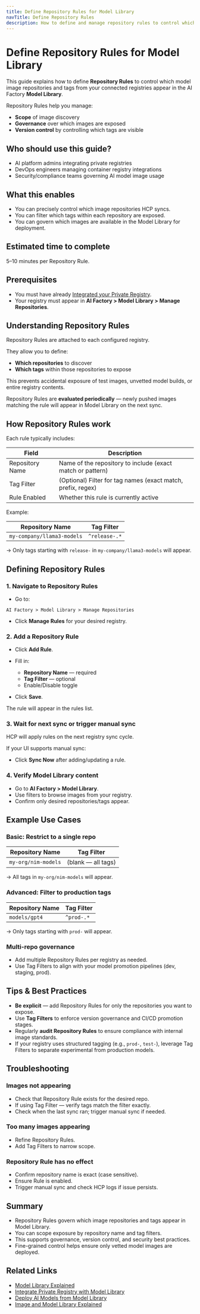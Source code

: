 ```yaml
---
title: Define Repository Rules for Model Library
navTitle: Define Repository Rules
description: How to define and manage repository rules to control which model images appear in the Model Library.
---
```


# Define Repository Rules for Model Library

This guide explains how to define **Repository Rules** to control which model image repositories and tags from your connected registries appear in the AI Factory **Model Library**.

Repository Rules help you manage:

- **Scope** of image discovery
- **Governance** over which images are exposed
- **Version control** by controlling which tags are visible

## Who should use this guide?

- AI platform admins integrating private registries
- DevOps engineers managing container registry integrations
- Security/compliance teams governing AI model image usage

## What this enables

- You can precisely control which image repositories HCP syncs.
- You can filter which tags within each repository are exposed.
- You can govern which images are available in the Model Library for deployment.

## Estimated time to complete

5–10 minutes per Repository Rule.

## Prerequisites

- You must have already [Integrated your Private Registry](integrate-private-registry).
- Your registry must appear in **AI Factory > Model Library > Manage Repositories**.

## Understanding Repository Rules

Repository Rules are attached to each configured registry.

They allow you to define:

- **Which repositories** to discover
- **Which tags** within those repositories to expose

This prevents accidental exposure of test images, unvetted model builds, or entire registry contents.

Repository Rules are **evaluated periodically** — newly pushed images matching the rule will appear in Model Library on the next sync.

## How Repository Rules work

Each rule typically includes:

| Field | Description |
|-------|-------------|
| Repository Name | Name of the repository to include (exact match or pattern) |
| Tag Filter | (Optional) Filter for tag names (exact match, prefix, regex) |
| Rule Enabled | Whether this rule is currently active |

Example:

| Repository Name | Tag Filter |
|-----------------|------------|
| `my-company/llama3-models` | `^release-.*` |

→ Only tags starting with `release-` in `my-company/llama3-models` will appear.

## Defining Repository Rules

### 1. Navigate to Repository Rules

- Go to:

`AI Factory > Model Library > Manage Repositories`

- Click **Manage Rules** for your desired registry.

### 2. Add a Repository Rule

- Click **Add Rule**.
- Fill in:

  - **Repository Name** — required
  - **Tag Filter** — optional
  - Enable/Disable toggle

- Click **Save**.

The rule will appear in the rules list.

### 3. Wait for next sync or trigger manual sync

HCP will apply rules on the next registry sync cycle.

If your UI supports manual sync:

- Click **Sync Now** after adding/updating a rule.

### 4. Verify Model Library content

- Go to **AI Factory > Model Library**.
- Use filters to browse images from your registry.
- Confirm only desired repositories/tags appear.

## Example Use Cases

### Basic: Restrict to a single repo

| Repository Name | Tag Filter |
|-----------------|------------|
| `my-org/nim-models` | (blank — all tags) |

→ All tags in `my-org/nim-models` will appear.

### Advanced: Filter to production tags

| Repository Name | Tag Filter |
|-----------------|------------|
| `models/gpt4` | `^prod-.*` |

→ Only tags starting with `prod-` will appear.

### Multi-repo governance

- Add multiple Repository Rules per registry as needed.
- Use Tag Filters to align with your model promotion pipelines (dev, staging, prod).

## Tips & Best Practices

- **Be explicit** — add Repository Rules for only the repositories you want to expose.
- Use **Tag Filters** to enforce version governance and CI/CD promotion stages.
- Regularly **audit Repository Rules** to ensure compliance with internal image standards.
- If your registry uses structured tagging (e.g., `prod-`, `test-`), leverage Tag Filters to separate experimental from production models.

## Troubleshooting

### Images not appearing

- Check that Repository Rule exists for the desired repo.
- If using Tag Filter — verify tags match the filter exactly.
- Check when the last sync ran; trigger manual sync if needed.

### Too many images appearing

- Refine Repository Rules.
- Add Tag Filters to narrow scope.

### Repository Rule has no effect

- Confirm repository name is exact (case sensitive).
- Ensure Rule is enabled.
- Trigger manual sync and check HCP logs if issue persists.

## Summary

- Repository Rules govern which image repositories and tags appear in Model Library.
- You can scope exposure by repository name and tag filters.
- This supports governance, version control, and security best practices.
- Fine-grained control helps ensure only vetted model images are deployed.

## Related Links

- [Model Library Explained](/edb-postgres-ai/ai-factory/learn/explained/model-library-explained)
- [Integrate Private Registry with Model Library](integrate-private-registry)
- [Deploy AI Models from Model Library](deploy-ai-models)
- [Image and Model Library Explained](/edb-postgres-ai/hybrid-manager/learn/explained/model-image-library)
